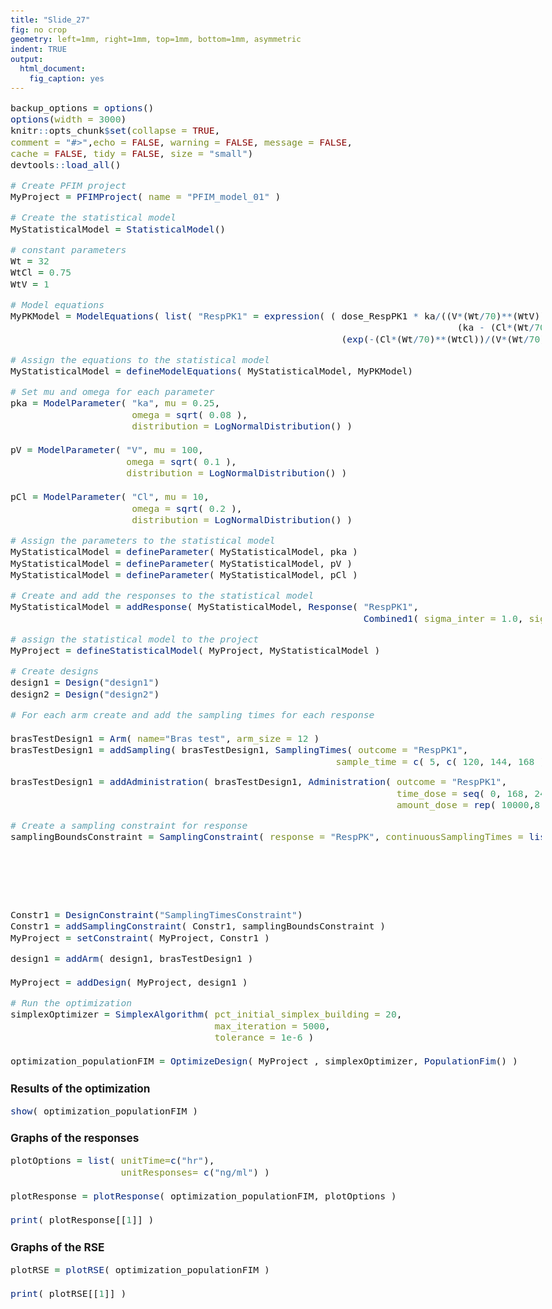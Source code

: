 ```yaml
---
title: "Slide_27"
fig: no crop
geometry: left=1mm, right=1mm, top=1mm, bottom=1mm, asymmetric
indent: TRUE
output: 
  html_document: 
    fig_caption: yes
---
```


<style type="text/css">

body{
font-size: 11pt;
}

h1.title {
font-size: 40pt;
}

code.r{
font-size: 11pt;
}

body {
max-width: 1600px;  
margin-left:10px;
line-height: 20px;
}

</style>

```r
backup_options = options()
options(width = 3000)
knitr::opts_chunk$set(collapse = TRUE,
comment = "#>",echo = FALSE, warning = FALSE, message = FALSE,
cache = FALSE, tidy = FALSE, size = "small")
devtools::load_all()
```
 
```r
# Create PFIM project
MyProject = PFIMProject( name = "PFIM_model_01" )
```

```r
# Create the statistical model
MyStatisticalModel = StatisticalModel()
```

```r
# constant parameters
Wt = 32
WtCl = 0.75
WtV = 1
```

```r
# Model equations
MyPKModel = ModelEquations( list( "RespPK1" = expression( ( dose_RespPK1 * ka/((V*(Wt/70)**(WtV)) *
                                                                                 (ka - (Cl*(Wt/70)**(WtCl))/(V*(Wt/70)**(WtV))))) *
                                                            (exp(-(Cl*(Wt/70)**(WtCl))/(V*(Wt/70)**(WtV)) *t) - exp(-ka * t ) ) ) ) )
```

```r
# Assign the equations to the statistical model
MyStatisticalModel = defineModelEquations( MyStatisticalModel, MyPKModel)
```

```r
# Set mu and omega for each parameter
pka = ModelParameter( "ka", mu = 0.25,
                      omega = sqrt( 0.08 ),
                      distribution = LogNormalDistribution() )

pV = ModelParameter( "V", mu = 100,
                     omega = sqrt( 0.1 ),
                     distribution = LogNormalDistribution() )

pCl = ModelParameter( "Cl", mu = 10,
                      omega = sqrt( 0.2 ),
                      distribution = LogNormalDistribution() )
```

```r
# Assign the parameters to the statistical model
MyStatisticalModel = defineParameter( MyStatisticalModel, pka )
MyStatisticalModel = defineParameter( MyStatisticalModel, pV )
MyStatisticalModel = defineParameter( MyStatisticalModel, pCl )
```

```r
# Create and add the responses to the statistical model
MyStatisticalModel = addResponse( MyStatisticalModel, Response( "RespPK1",
                                                                Combined1( sigma_inter = 1.0, sigma_slope = 0.05 ) ) )
```

```r
# assign the statistical model to the project
MyProject = defineStatisticalModel( MyProject, MyStatisticalModel )
```

```r
# Create designs
design1 = Design("design1")
design2 = Design("design2")
```

```r
# For each arm create and add the sampling times for each response

brasTestDesign1 = Arm( name="Bras test", arm_size = 12 )
brasTestDesign1 = addSampling( brasTestDesign1, SamplingTimes( outcome = "RespPK1",
                                                           sample_time = c( 5, c( 120, 144, 168 ), 172, 336 ) ) )
```

```r

brasTestDesign1 = addAdministration( brasTestDesign1, Administration( outcome = "RespPK1",
                                                                      time_dose = seq( 0, 168, 24 ),
                                                                      amount_dose = rep( 10000,8 ) ) )
```

```r
# Create a sampling constraint for response
samplingBoundsConstraint = SamplingConstraint( response = "RespPK", continuousSamplingTimes = list( c( 0, 6 ), 
                                                                                                    c( 119, 120 ),
                                                                                                    c( 143, 144 ),
                                                                                                    c( 167, 168 ),
                                                                                                    c( 168, 174 ),
                                                                                                    c( 264, 336 ) ) )
```

```r
Constr1 = DesignConstraint("SamplingTimesConstraint")
Constr1 = addSamplingConstraint( Constr1, samplingBoundsConstraint )
MyProject = setConstraint( MyProject, Constr1 )
```

```r
design1 = addArm( design1, brasTestDesign1 )

MyProject = addDesign( MyProject, design1 )
```

```r
# Run the optimization
simplexOptimizer = SimplexAlgorithm( pct_initial_simplex_building = 20,
                                     max_iteration = 5000,
                                     tolerance = 1e-6 )

optimization_populationFIM = OptimizeDesign( MyProject , simplexOptimizer, PopulationFim() )

```

### Results of the optimization

```r
show( optimization_populationFIM )
```

### Graphs of the responses

```r

plotOptions = list( unitTime=c("hr"),
                    unitResponses= c("ng/ml") )

plotResponse = plotResponse( optimization_populationFIM, plotOptions )

print( plotResponse[[1]] )
```

### Graphs of the RSE 

```r
plotRSE = plotRSE( optimization_populationFIM )

print( plotRSE[[1]] )
```

